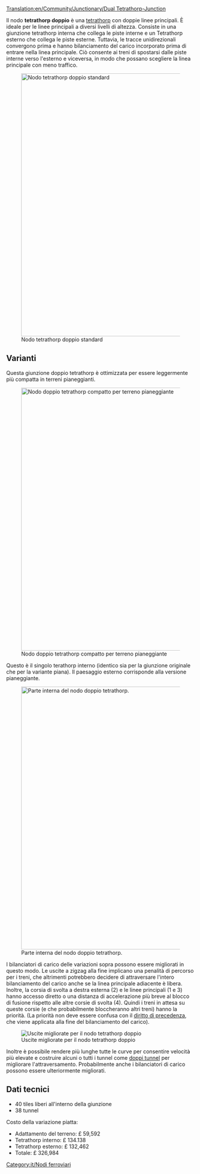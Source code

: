 [[Translation:en/Community/Junctionary/Dual Tetrathorp-Junction]]

{{it/Nodi ferroviari}}
Il nodo '''tetrathorp doppio''' è una [[it/Community/Junctionary/Tetrathorp|tetrathorp]] con doppie linee principali. È ideale per le linee principali a diversi livelli di altezza. Consiste in una giunzione tetrathorp interna che collega le piste interne e un Tetrathorp esterno che collega le piste esterne. Tuttavia, le tracce unidirezionali convergono prima e hanno bilanciamento del carico incorporato prima di entrare nella linea principale. Ciò consente ai treni di spostarsi dalle piste interne verso l'esterno e viceversa, in modo che possano scegliere la linea principale con meno traffico.

[[File:en/Dual Ttj orig.png|center|thumb|700px|Nodo tetrathorp doppio standard]]

{{it/Requisiti nodo|Circa £330,000|3|1|0|1,5|1|1|1|1|0|0|0||I treni guasti bloccano una sola linea.|
* Può gestire molti treni alla volta.
* Richiede la patch [[en/Build on slopes| building on slopes]] da abilitare (solo per le vecchie versioni di OpenTTD).
* Chiaramente strutturato, quindi probabilmente più facile da ricordare e da costruire rispetto alle giunzioni ugualmente grandi.
* Design modulare: puoi costruire prima le corsie interne, con poco spazio in più rispetto al singolo [[it/Community/Junctionary/Tetrathorp|nodo tetrathorp]] e aggiungere successivamente le corsie esterne.
'''Suggerimenti'''
* Inizia a costruire il singolo Tetrathorp interno (controlla se funziona) quindi espandi la giunzione verso l'esterno.
* Le corsie esterne per girare a destra possono essere facilmente allungate, in modo che possano contenere il tuo treno più lungo.
}}

==Varianti==
Questa giunzione doppio tetrathorp è ottimizzata per essere leggermente più compatta in terreni pianeggianti.

[[File:en/Dual Ttj flat.png|center|thumb|700px|Nodo doppio tetrathorp compatto per terreno pianeggiante]]

Questo è il singolo terathorp interno (identico sia per la giunzione originale che per la variante piana). Il paesaggio esterno corrisponde alla versione pianeggiante.

[[File:en/Dual Ttj part.png|center|thumb|700px|Parte interna del nodo doppio tetrathorp.]]

I bilanciatori di carico delle variazioni sopra possono essere migliorati in questo modo. Le uscite a zigzag alla fine implicano una penalità di percorso per i treni, che altrimenti potrebbero decidere di attraversare l'intero bilanciamento del carico anche se la linea principale adiacente è libera. Inoltre, la corsia di svolta a destra esterna (2) e le linee principali (1 e 3) hanno accesso diretto o una distanza di accelerazione più breve al blocco di fusione rispetto alle altre corsie di svolta (4). Quindi i treni in attesa su queste corsie (e che probabilmente bloccheranno altri treni) hanno la priorità. (La priorità non deve essere confusa con il [[en/Confluenza con priorità|diritto di precedenza]], che viene applicata alla fine del bilanciamento del carico).

[[File:en/Dual Ttj exits.png|center|frame|Uscite migliorate per il nodo tetrathorp doppio]]

Inoltre è possibile rendere più lunghe tutte le curve per consentire velocità più elevate e costruire alcuni o tutti i tunnel come [[it/Community/Junctionary/Doppi tunnel|doppi tunnel]] per migliorare l'attraversamento. Probabilmente anche i bilanciatori di carico possono essere ulteriormente migliorati.

==Dati tecnici==
* 40 tiles liberi all'interno della giunzione
* 38 tunnel
Costo della variazione piatta:
* Adattamento del terreno: £ 59,592
* Tetrathorp interno: £ 134.138
* Tetrathorp esterno: £ 132,462
* Totale: £ 326,984

[[Category:it/Nodi ferroviari]]